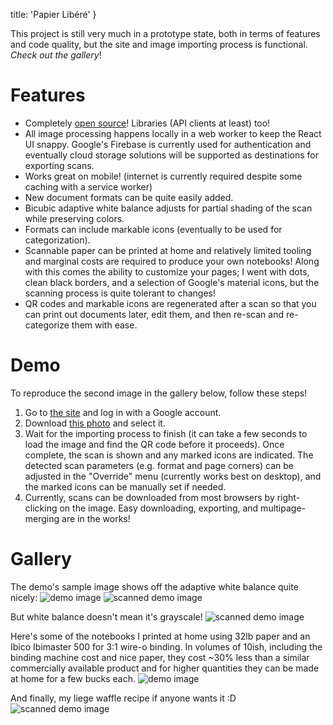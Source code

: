   title: 'Papier Libéré'
}

This project is still very much in a prototype state, both in terms of features
and code quality, but the site and image importing process is functional.
_Check out the gallery_!

# Features
- Completely [open source](https://github.com/david-boles/papier_libere)! Libraries (API clients at least) too!
- All image processing happens locally in a web worker to keep the React UI snappy. Google's Firebase is currently used for authentication and eventually cloud storage solutions will be supported as destinations for exporting scans.
- Works great on mobile! (internet is currently required despite some caching with a service worker)
- New document formats can be quite easily added.
- Bicubic adaptive white balance adjusts for partial shading of the scan while preserving colors.
- Formats can include markable icons (eventually to be used for categorization).
- Scannable paper can be printed at home and relatively limited tooling and marginal costs are required to produce your own notebooks! Along with this comes the ability to customize your pages; I went with dots, clean black borders, and a selection of Google's material icons, but the scanning process is quite tolerant to changes!
- QR codes and markable icons are regenerated after a scan so that you can print out documents later, edit them, and then re-scan and re-categorize them with ease.

# Demo
To reproduce the second image in the gallery below, follow these steps!

1. Go to [the site](https://www.papierlibere.com/) and log in with a Google account.
2. Download [this photo](https://raw.githubusercontent.com/david476/papier_libere/master/demo/IMG_20181201_014619.jpg) and select it.
3. Wait for the importing process to finish (it can take a few seconds to load the image and find the QR code before it proceeds). Once complete, the scan is shown and any marked icons are indicated. The detected scan parameters (e.g. format and page corners) can be adjusted in the "Override" menu (currently works best on desktop), and the marked icons can be manually set if needed.
4. Currently, scans can be downloaded from most browsers by right-clicking on the image. Easy downloading, exporting, and multipage-merging are in the works!

# Gallery
The demo's sample image shows off the adaptive white balance quite nicely:
![demo image](https://raw.githubusercontent.com/david476/papier_libere/master/demo/IMG_20181201_014619.jpg)
![scanned demo image](https://raw.githubusercontent.com/david476/papier_libere/master/demo/619-scanned.png)

But white balance doesn't mean it's grayscale!
![scanned demo image](https://raw.githubusercontent.com/david476/papier_libere/master/demo/103-scanned.png)

Here's some of the notebooks I printed at home using 32lb paper and an Ibico Ibimaster 500 for 3:1 wire-o binding. In volumes of 10ish, including the binding machine cost and nice paper, they cost ~30% less than a similar commercially available product and for higher quantities they can be made at home for a few bucks each.
![demo image](https://raw.githubusercontent.com/david476/papier_libere/master/demo/IMG_20181201_021359.jpg)

And finally, my liege waffle recipe if anyone wants it :D
![scanned demo image](https://raw.githubusercontent.com/david476/papier_libere/master/demo/102-scanned.png)
